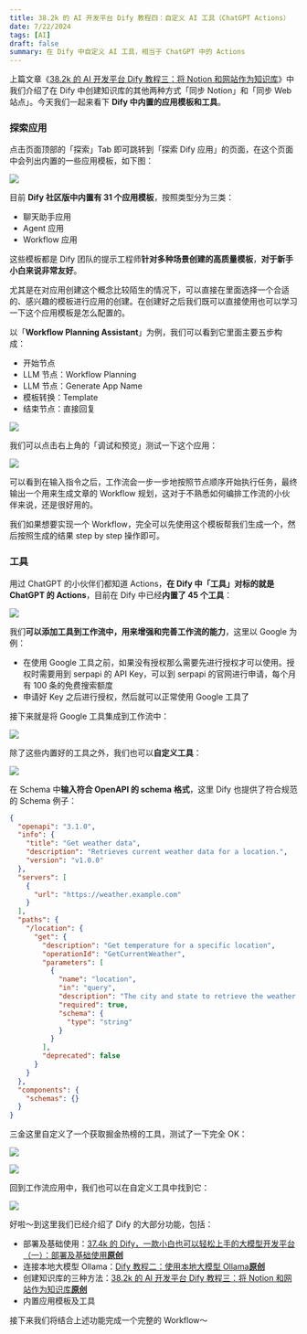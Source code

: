 ```yaml
---
title: 38.2k 的 AI 开发平台 Dify 教程四：自定义 AI 工具（ChatGPT Actions）
date: 7/22/2024
tags: [AI]
draft: false
summary: 在 Dify 中自定义 AI 工具，相当于 ChatGPT 中的 Actions
---
```


上篇文章《[38.2k 的 AI 开发平台 Dify 教程三：将 Notion 和网站作为知识库](https://mp.weixin.qq.com/s?__biz=MzUyODkwNTg3MA==\&mid=2247485086\&idx=1\&sn=16ffa7b2459ec604c9c0ce2c1ee31173\&chksm=fa68657fcd1fec69d4246d6271bafe0e0119a7c2731ad3049d258f7c3de722b864a05c0f6f3f#rd)》中我们介绍了在 Dify 中创建知识库的其他两种方式「同步 Notion」和「同步 Web 站点」。今天我们一起来看下 **Dify 中内置的应用模板和工具**。

### 探索应用

点击页面顶部的「探索」Tab 即可跳转到「探索 Dify 应用」的页面，在这个页面中会列出内置的一些应用模板，如下图：

![](https://note.ihsxu.com/api/imgs/1721229227735.webp)

目前 **Dify 社区版中内置有 31 个应用模板**，按照类型分为三类：

*   聊天助手应用
*   Agent 应用
*   Workflow 应用

这些模板都是 Dify 团队的提示工程师**针对多种场景创建的高质量模板**，**对于新手小白来说非常友好**。

尤其是在对应用创建这个概念比较陌生的情况下，可以直接在里面选择一个合适的、感兴趣的模板进行应用的创建。在创建好之后我们既可以直接使用也可以学习一下这个应用模板是怎么配置的。

以「**Workflow Planning Assistant**」为例，我们可以看到它里面主要五步构成：

*   开始节点
*   LLM 节点：Workflow Planning
*   LLM 节点：Generate App Name
*   模板转换：Template
*   结束节点：直接回复

![](https://note.ihsxu.com/api/imgs/1721459878920.webp)

我们可以点击右上角的「调试和预览」测试一下这个应用：

![](https://note.ihsxu.com/api/imgs/1721460159906.webp)

可以看到在输入指令之后，工作流会一步一步地按照节点顺序开始执行任务，最终输出一个用来生成文章的 Workflow 规划，这对于不熟悉如何编排工作流的小伙伴来说，还是很好用的。

我们如果想要实现一个 Workflow，完全可以先使用这个模板帮我们生成一个，然后按照生成的结果 step by step 操作即可。

### 工具

用过 ChatGPT 的小伙伴们都知道 Actions，**在 Dify 中「工具」对标的就是 ChatGPT 的 Actions**，目前在 Dify 中已经**内置了 45 个工具**：

![](https://note.ihsxu.com/api/imgs/1721460727615.webp)

我们**可以添加工具到工作流中，用来增强和完善工作流的能力**，这里以 Google 为例：

*   在使用 Google 工具之前，如果没有授权那么需要先进行授权才可以使用。授权时需要用到 serpapi 的 API Key，可以到 serpapi 的官网进行申请，每个月有 100 条的免费搜索额度
*   申请好 Key 之后进行授权，然后就可以正常使用 Google 工具了

接下来就是将 Google 工具集成到工作流中：

![](https://note.ihsxu.com/api/imgs/1721461535986.webp)

除了这些内置好的工具之外，我们也可以**自定义工具**：

![](https://note.ihsxu.com/api/imgs/1721462815208.webp)

在 Schema 中**输入符合 OpenAPI 的 schema** **格式**，这里 Dify 也提供了符合规范的 Schema 例子：

```json
{
  "openapi": "3.1.0",
  "info": {
    "title": "Get weather data",
    "description": "Retrieves current weather data for a location.",
    "version": "v1.0.0"
  },
  "servers": [
    {
      "url": "https://weather.example.com"
    }
  ],
  "paths": {
    "/location": {
      "get": {
        "description": "Get temperature for a specific location",
        "operationId": "GetCurrentWeather",
        "parameters": [
          {
            "name": "location",
            "in": "query",
            "description": "The city and state to retrieve the weather for",
            "required": true,
            "schema": {
              "type": "string"
            }
          }
        ],
        "deprecated": false
      }
    }
  },
  "components": {
    "schemas": {}
  }
}
```

三金这里自定义了一个获取掘金热榜的工具，测试了一下完全 OK：

![](https://note.ihsxu.com/api/imgs/1721463079300.webp)

![](https://note.ihsxu.com/api/imgs/1721463097752.webp)

回到工作流应用中，我们也可以在自定义工具中找到它：

![](https://note.ihsxu.com/api/imgs/1721463173117.webp)

好啦～到这里我们已经介绍了 Dify 的大部分功能，包括：

*   部署及基础使用：[37.4k 的 Dify，一款小白也可以轻松上手的大模型开发平台（一）：部署及基础使用**原创**](https://mp.weixin.qq.com/s?__biz=MzUyODkwNTg3MA==\&mid=2247485019\&idx=1\&sn=572e8f94c6d082183d80788a53cc6f55\&chksm=fa6865bacd1fecac6f3ed04454f5751444c7cf7849490d8991faf9e9c2296f565ac05140aa58\&token=1941914531\&lang=zh_CN#rd)
*   连接本地大模型 Ollama：[Dify 教程二：使用本地大模型 Ollama**原创**](https://mp.weixin.qq.com/s?__biz=MzUyODkwNTg3MA==\&mid=2247485047\&idx=1\&sn=05e09f8ed8c452b42c151a7f67cdb6f7\&chksm=fa686596cd1fec80e020bd0de536f031a966ad06138bba27479d6f6885a915f38490f67ee1fa\&token=1941914531\&lang=zh_CN#rd)
*   创建知识库的三种方法：[38.2k 的 AI 开发平台 Dify 教程三：将 Notion 和网站作为知识库**原创**](https://mp.weixin.qq.com/s?__biz=MzUyODkwNTg3MA==\&mid=2247485086\&idx=1\&sn=16ffa7b2459ec604c9c0ce2c1ee31173\&chksm=fa68657fcd1fec69d4246d6271bafe0e0119a7c2731ad3049d258f7c3de722b864a05c0f6f3f\&token=1941914531\&lang=zh_CN#rd)
*   内置应用模板及工具

接下来我们将结合上述功能完成一个完整的 Workflow～

